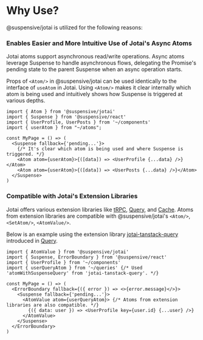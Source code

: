 
# Why Use?

@suspensive/jotai is utilized for the following reasons:

<Steps>

### Enables Easier and More Intuitive Use of Jotai's Async Atoms

Jotai atoms support asynchronous read/write operations. Async atoms leverage Suspense to handle asynchronous flows, delegating the Promise's pending state to the parent Suspense when an async operation starts.

Props of `<Atom/>` in @suspensive/jotai can be used identically to the interface of `useAtom` in Jotai. Using `<Atom/>` makes it clear internally which atom is being used and intuitively shows how Suspense is triggered at various depths.

```tsx
import { Atom } from '@suspensive/jotai'
import { Suspense } from '@suspensive/react'
import { UserProfile, UserPosts } from '~/components'
import { userAtom } from "~/atoms";

const MyPage = () => (
  <Suspense fallback={'pending...'}>
    {/* It's clear which atom is being used and where Suspense is triggered. */}
    <Atom atom={userAtom}>{([data]) => <UserProfile {...data} />}</Atom>
    <Atom atom={userAtom}>{([data]) => <UserPosts {...data} />}</Atom>
  </Suspense>
)
```

### Compatible with Jotai's Extension Libraries

Jotai offers various extension libraries like [tRPC](https://jotai.org/docs/extensions/trpc), [Query](https://jotai.org/docs/extensions/query), and [Cache](https://jotai.org/docs/extensions/cache). Atoms from extension libraries are compatible with @suspensive/jotai's `<Atom/>`, `<SetAtom/>`, `<AtomValue/>`.

Below is an example using the extension library [jotai-tanstack-query](https://github.com/jotaijs/jotai-tanstack-query) introduced in [Query](https://jotai.org/docs/extensions/query#suspense).

```tsx
import { AtomValue } from '@suspensive/jotai'
import { Suspense, ErrorBoundary } from '@suspensive/react'
import { UserProfile } from '~/components'
import { userQueryAtom } from '~/queries' {/* Used 'atomWithSuspenseQuery' from 'jotai-tanstack-query'. */}

const MyPage = () => (
  <ErrorBoundary fallback={({ error }) => <>{error.message}</>}>
    <Suspense fallback={'pending...'}>
      <AtomValue atom={userQueryAtom}> {/* Atoms from extension libraries are also compatible. */}
        {({ data: user }) => <UserProfile key={user.id} {...user} />}
      </AtomValue>
    </Suspense>
  </ErrorBoundary>
)
```

</Steps>
